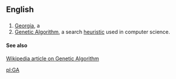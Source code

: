 ==English==

==={{Abbreviation}}===
# [[Georgia]], a {{USstate}}
# [[Genetic Algorithm]], a search [[heuristic]] used in computer science.

====See also====
[[w:en:Genetic algorithm|Wikipedia article on Genetic Algorithm]]

[[pl:GA]]